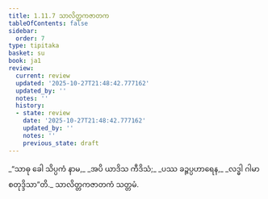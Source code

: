 ```yaml
---
title: 1.11.7 သာလိတ္တကဇာတက
tableOfContents: false
sidebar:
  order: 7
type: tipitaka
basket: su
book: ja1
review:
  current: review
  updated: '2025-10-27T21:48:42.777162'
  updated_by: ''
  notes: ''
  history:
  - state: review
    date: '2025-10-27T21:48:42.777162'
    updated_by: ''
    notes: ''
    previous_state: draft
---
```



<ReviewStatus review={frontmatter.review} showDetails={true} />

<HypothesisAnnotation frontmatter={frontmatter} />

<DynamicBreadcrumb />

<Division number="107" book="ja1" e="ch" v="22" p="25">

<Paragraph number="237" type="verses" book="ja1">
_“သာဓု ခေါ သိပ္ပကံ နာမ,_  
_အပိ ယာဒိသ ကီဒိသံ;_  
_ပဿ ခဉ္ဇပ္ပဟာရေန,_  
_လဒ္ဓါ ဂါမာ စတုဒ္ဒိသာ”တိ._  


</Paragraph>
</Division>

<Paragraph number="238" type="center" book="ja1">
သာလိတ္တကဇာတကံ သတ္တမံ.
</Paragraph>